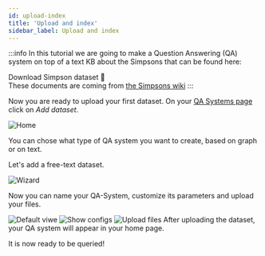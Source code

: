 ```yaml
---
id: upload-index
title: 'Upload and index'
sidebar_label: Upload and index
---
```



:::info
In this tutorial we are going to make a Question Answering (QA) system on top of a text KB about the Simpsons that can be found here:
<div style={{ display: 'flex', justifyContent: 'center', marginBottom: '20px' }}>
    <Link
        target="_blank"
        to='/Simpson_Family.zip'
        className="button button--primary button--lg"
        style={{ textDecoration: 'none ' }}
    >
        Download Simpson dataset 🍩
    </Link>
</div>
These documents are coming from <a href='https://simpsons.fandom.com/wiki/Category:Simpson_family'>the Simpsons wiki</a>
:::

Now you are ready to upload your first dataset. On your [QA Systems page](https://app.qanswer.ai/qa-systems) click on *Add dataset*.

<Image src='/img/newUI/tuto-ui-text/qa-systems-empty.png' alt='Home'/>

You can chose what type of QA system you want to create, based on graph or on text.

Let's add a free-text dataset.


<Image src='/img/newUI/wizard.png' alt='Wizard'/>


Now you can name your QA-System, customize its parameters and upload your files.

<Tabs>
  <TabItem value='q1' label='Creation' default>
      <Image src='/img/newUI/tuto-ui-text/add-dataset-creation.png' alt='Default viwe'/>
  </TabItem>

  <TabItem value="q2" label="Customize">
      <Image src='/img/newUI/tuto-ui-text/add-dataset-creation-details.png' alt='Show configs'/>
  </TabItem>

  <TabItem value='q3' label='Upload'>
      <Image src='/img/newUI/tuto-ui-text/add-dataset-upload.png' alt='Upload files'/>
  </TabItem>
</Tabs>
After uploading the dataset, your QA system will appear in your home page.

It is now ready to be queried!
